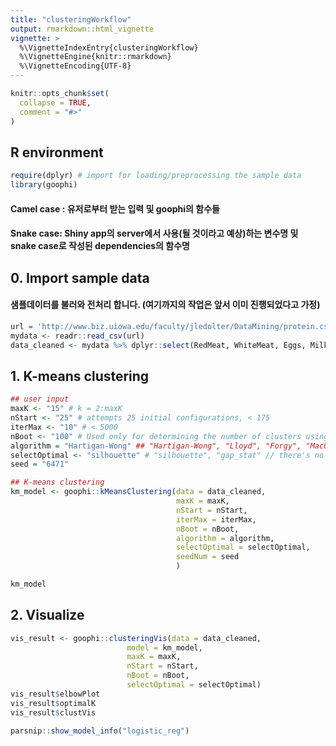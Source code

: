 ```yaml
---
title: "clusteringWorkflow"
output: rmarkdown::html_vignette
vignette: >
  %\VignetteIndexEntry{clusteringWorkflow}
  %\VignetteEngine{knitr::rmarkdown}
  %\VignetteEncoding{UTF-8}
---
```


```r
knitr::opts_chunk$set(
  collapse = TRUE,
  comment = "#>"
)
```

## R environment

```r
require(dplyr) # import for loading/preprocessing the sample data
library(goophi)
```

#### Camel case : 유저로부터 받는 입력 및 goophi의 함수들
#### Snake case: Shiny app의 server에서 사용(될 것이라고 예상)하는 변수명 및 snake case로 작성된 dependencies의 함수명

## 0. Import sample data

#### 샘플데이터를 불러와 전처리 합니다. (여기까지의 작업은 앞서 이미 진행되었다고 가정)

```r
url = 'http://www.biz.uiowa.edu/faculty/jledolter/DataMining/protein.csv'
mydata <- readr::read_csv(url)
data_cleaned <- mydata %>% dplyr::select(RedMeat, WhiteMeat, Eggs, Milk) ## unsupervised -> target 변수는 제외
```

## 1. K-means clustering

```r
## user input
maxK <- "15" # k = 2:maxK
nStart <- "25" # attempts 25 initial configurations, < 175
iterMax <- "10" # < 5000
nBoot <- "100" # Used only for determining the number of clusters using gap statistic
algorithm = "Hartigan-Wong" ## "Hartigan-Wong", "Lloyd", "Forgy", "MacQueen"
selectOptimal <- "silhouette" # "silhouette", "gap_stat" // there's no mathematical definition for selecting optimal k using elbow(wss) method.
seed = "6471"

## K-means clustering
km_model <- goophi::kMeansClustering(data = data_cleaned,
                                     maxK = maxK,
                                     nStart = nStart,
                                     iterMax = iterMax,
                                     nBoot = nBoot,
                                     algorithm = algorithm,
                                     selectOptimal = selectOptimal,
                                     seedNum = seed
                                     )

km_model
```

## 2. Visualize

```r
vis_result <- goophi::clusteringVis(data = data_cleaned,
                          model = km_model,
                          maxK = maxK,
                          nStart = nStart,
                          nBoot = nBoot,
                          selectOptimal = selectOptimal)
vis_result$elbowPlot
vis_result$optimalK
vis_result$clustVis
```


```r
parsnip::show_model_info("logistic_reg")
```
